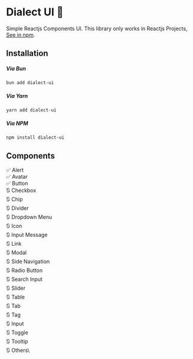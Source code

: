 # Dialect UI 🧩
Simple Reactjs Components UI. This library only works in Reactjs Projects, [See in npm](https://www.npmjs.com/package/dialect-ui).
## Installation
##### Via Bun
``` shell
bun add dialect-ui
```
##### Via Yarn 
``` shell
yarn add dialect-ui
```
##### Via NPM 
``` shell
npm install dialect-ui
```

## Components
✅ Alert\
✅ Avatar\
✅ Button\
🔃 Checkbox\
🔃 Chip\
🔃 Divider\
🔃 Dropdown Menu\
🔃 Icon\
🔃 Input Message\
🔃 Link\
🔃 Modal\
🔃 Side Navigation\
🔃 Radio Button\
🔃 Search Input\
🔃 Slider\
🔃 Table\
🔃 Tab\
🔃 Tag\
🔃 Input\
🔃 Toggle\
🔃 Tooltip\
🔃 Others\
